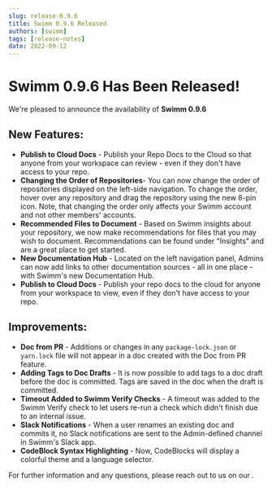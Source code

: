 ```yaml
---
slug: release-0.9.6
title: Swimm 0.9.6 Released
authors: [swimm] 
tags: [release-notes]
date: 2022-09-12
---
```


# Swimm 0.9.6 Has Been Released!

We're pleased to announce the availability of **Swimm 0.9.6**<SwimmMoji text="release"/>

<SwimmReleaseBlogPost version="0.9.6" />

<SwimmReleaseVideo version="0.9.6" />

## New Features:
- **Publish to Cloud Docs** - Publish your Repo Docs to the Cloud so that anyone from your workspace can review - even if they don't have access to your repo.
- **Changing the Order of Repositories**- You can now change the order of repositories displayed on the left-side navigation. To change the order, hover over any repository and drag the repository using the new 8-pin icon. Note, that changing the order only affects your Swimm account and not other members' accounts.
- **Recommended Files to Document** - Based on Swimm insights about your repository, we now make recommendations for files that you may wish to document. Recommendations can be found under "Insights" and are a great place to get started. 
- **New Documentation Hub** - Located on the left navigation panel, Admins can now add links to other documentation sources - all in one place - with Swimm's new Documentation Hub. 
- **Publish to Cloud Docs** - Publish your repo docs to the cloud for anyone from your workspace to view, even if they don't have access to your repo.  

## Improvements:
- **Doc from PR** - Additions or changes in any `package-lock.json` or `yarn.lock` file will not appear in a doc created with the Doc from PR feature.
- **Adding Tags to Doc Drafts** - It is now possible to add tags to a doc draft before the doc is committed. Tags are saved in the doc when the draft is committed.
- **Timeout Added to Swimm Verify Checks** - A timeout was added to the Swimm Verify check to let users re-run a check which didn't finish due to an internal issue.  
- **Slack Notifications** - When a user renames an existing doc and commits it, no Slack notifications are sent to the Admin-defined channel in Swimm's Slack app.
- **CodeBlock Syntax Highlighting** - Now, CodeBlocks will display a colorful theme and a language selector.


For further information and any questions, please reach out to us on our <SwimmLink target="slack" />.

<SwimmReleaseTweet version="0.9.6" />

